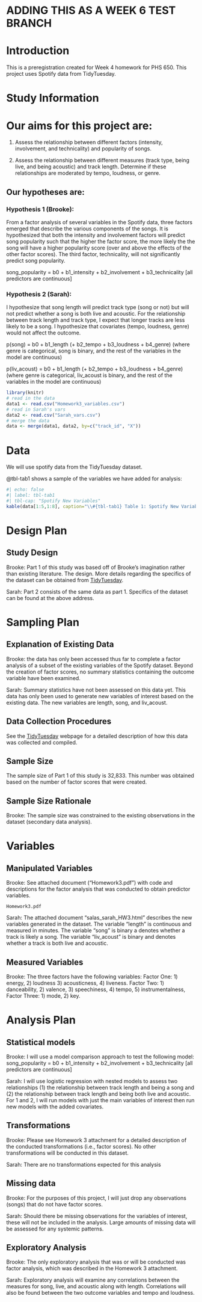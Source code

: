 # ADDING THIS AS A WEEK 6 TEST BRANCH

# Introduction

This is a preregistration created for Week 4 homework for PHS 650. This project uses Spotify data from TidyTuesday.

# Study Information

# Our aims for this project are:

1.  Assess the relationship between different factors (intensity, involvement, and technicality) and popularity of songs.

2.  Assess the relationship between different measures (track type, being live, and being acoustic) and track length. Determine if these relationships are moderated by tempo, loudness, or genre.

## Our hypotheses are:

### Hypothesis 1 (Brooke):

From a factor analysis of several variables in the Spotify data, three factors emerged that describe the various components of the songs. It is hypothesized that both the intensity and involvement factors will predict song popularity such that the higher the factor score, the more likely the the song will have a higher popularity score (over and above the effects of the other factor scores). The third factor, technicality, will not significantly predict song popularity.

song_popularity = b0 + b1_intensity + b2_involvement + b3_technicality \[all predictors are continuous\]

### Hypothesis 2 (Sarah):

I hypothesize that song length will predict track type (song or not) but will not predict whether a song is both live and acoustic. For the relationship between track length and track type, I expect that longer tracks are less likely to be a song. I hypothesize that covariates (tempo, loudness, genre) would not affect the outcome.

p(song) = b0 + b1_length (+ b2_tempo + b3_loudness + b4_genre) (where genre is categorical, song is binary, and the rest of the variables in the model are continuous)

p(liv_acoust) = b0 + b1_length (+ b2_tempo + b3_loudness + b4_genre) (where genre is categorical, liv_acoust is binary, and the rest of the variables in the model are continuous)

```r
library(knitr)
# read in the data
data1 <- read.csv("Homework3_variables.csv")
# read in Sarah's vars
data2 <- read.csv("Sarah_vars.csv")
# merge the data
data <- merge(data1, data2, by=c("track_id", "X"))
```

# Data

We will use spotify data from the TidyTuesday dataset.

@tbl-tab1 shows a sample of the variables we have added for analysis:

```r
#| echo: false
#| label: tbl-tab1
#| tbl-cap: "Spotify New Variables"
kable(data[1:5,1:8], caption="\\#{tbl-tab1} Table 1: Spotify New Variables")
```

# Design Plan

## Study Design

Brooke: Part 1 of this study was based off of Brooke's imagination rather than existing literature. The design. More details regarding the specifics of the dataset can be obtained from [TidyTuesday](https://github.com/rfordatascience/tidytuesday/blob/master/data/2020/2020-01-21/readme.md).

Sarah: Part 2 consists of the same data as part 1. Specifics of the dataset can be found at the above address.

# Sampling Plan

## Explanation of Existing Data

Brooke: the data has only been accessed thus far to complete a factor analysis of a subset of the existing variables of the Spotify dataset. Beyond the creation of factor scores, no summary statistics containing the outcome variable have been examined.

Sarah: Summary statistics have not been assessed on this data yet. This data has only been used to generate new variables of interest based on the existing data. The new variables are length, song, and liv_acoust.

## Data Collection Procedures

See the [TidyTuesday](https://github.com/rfordatascience/tidytuesday/blob/master/data/2020/2020-01-21/readme.md) webpage for a detailed description of how this data was collected and compiled.

## Sample Size

The sample size of Part 1 of this study is 32,833. This number was obtained based on the number of factor scores that were created.

## Sample Size Rationale

Brooke: The sample size was constrained to the existing observations in the dataset (secondary data analysis).

# Variables

## Manipulated Variables

Brooke: See attached document ("Homework3.pdf") with code and descriptions for the factor analysis that was conducted to obtain predictor variables.

```         
Homework3.pdf
```

Sarah: The attached document "salas_sarah_HW3.html" describes the new variables generated in the dataset. The variable "length" is continuous and measured in minutes. The variable "song" is binary a denotes whether a track is likely a song. The variable "liv_acoust" is binary and denotes whether a track is both live and acoustic.

## Measured Variables

Brooke: The three factors have the following variables: Factor One: 1) energy, 2) loudness 3) acousticness, 4) liveness. Factor Two: 1) danceability, 2) valence, 3) speechiness, 4) tempo, 5) instrumentalness, Factor Three: 1) mode, 2) key.

# Analysis Plan

## Statistical models

Brooke: I will use a model comparison approach to test the following model: song_popularity = b0 + b1_intensity + b2_involvement + b3_technicality \[all predictors are continuous\]

Sarah: I will use logistic regression with nested models to assess two relationships (1) the relationship between track length and being a song and (2) the relationship between track length and being both live and acoustic. For 1 and 2, I will run models with just the main variables of interest then run new models with the added covariates.

## Transformations

Brooke: Please see Homework 3 attachment for a detailed description of the conducted transformations (i.e., factor scores). No other transformations will be conducted in this dataset.

Sarah: There are no transformations expected for this analysis

## Missing data

Brooke: For the purposes of this project, I will just drop any observations (songs) that do not have factor scores.

Sarah: Should there be missing observations for the variables of interest, these will not be included in the analysis. Large amounts of missing data will be assessed for any systemic patterns.

## Exploratory Analysis

Brooke: The only exploratory analysis that was or will be conducted was factor analysis, which was described in the Homework 3 attachment.

Sarah: Exploratory analysis will examine any correlations between the measures for song, live, and acoustic along with length. Correlations will also be found between the two outcome variables and tempo and loudness.
